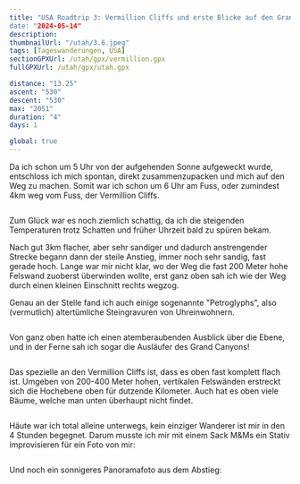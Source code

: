 ```yaml
---
title: "USA Roadtrip 3: Vermillion Cliffs und erste Blicke auf den Grand Canyon
date: "2024-05-14"
description:
thumbnailUrl: "/utah/3.6.jpeg"
tags: [Tageswanderungen, USA]
sectionGPXUrl: /utah/gpx/vermillion.gpx
fullGPXUrl: /utah/gpx/utah.gpx

distance: "13.25"
ascent: "530"
descent: "530"
max: "2051"
duration: "4"
days: 1

global: true
---
```


Da ich schon um 5 Uhr von der aufgehenden Sonne aufgeweckt wurde, entschloss ich mich spontan, direkt zusammenzupacken und mich auf den Weg zu machen. Somit war ich schon um 6 Uhr am Fuss, oder zumindest 4km weg vom Fuss, der Vermillion Cliffs.

<Img imageUrl="/utah/3.1.jpeg" description="" />

Zum Glück war es noch ziemlich schattig, da ich die steigenden Temperaturen trotz Schatten und früher Uhrzeit bald zu spüren bekam.

Nach gut 3km flacher, aber sehr sandiger und dadurch anstrengender Strecke begann dann der steile Anstieg, immer noch sehr sandig, fast gerade hoch. Lange war mir nicht klar, wo der Weg die fast 200 Meter hohe Felswand zuoberst überwinden wollte, erst ganz oben sah ich wie der Weg durch einen kleinen Einschnitt rechts wegzog.

Genau an der Stelle fand ich auch einige sogenannte "Petroglyphs", also (vermutlich) altertümliche Steingravuren von Uhreinwohnern. 

<Img imageUrl="/utah/3.3.jpeg" description="Petroglyphs an den Vermillion Cliffs" />

Von ganz oben hatte ich einen atemberaubenden Ausblick über die Ebene, und in der Ferne sah ich sogar die Ausläufer des Grand Canyons!

<Img imageUrl="/utah/3.4.jpeg" description="Aussicht von den Vermillion Cliffs mit dem Grand Canyon hinten links" />

Das spezielle an den Vermillion Cliffs ist, dass es oben fast komplett flach ist. Umgeben von 200-400 Meter hohen, vertikalen Felswänden erstreckt sich die Hochebene oben für dutzende Kilometer. Auch hat es oben viele Bäume, welche man unten überhaupt nicht findet.

<Img imageUrl="/utah/3.5.jpeg" description="Die Vermillion Cliffs sind oben komplett flach" />

Häute war ich total alleine unterwegs, kein einziger Wanderer ist mir in den 4 Stunden begegnet. Darum musste ich mir mit einem Sack M&Ms ein Stativ improvisieren für ein Foto von mir:

<Img imageUrl="/utah/3.6.jpeg" description="" />

Und noch ein sonnigeres Panoramafoto aus dem Abstieg:

<Img imageUrl="/utah/3.7.jpeg" description="" />
